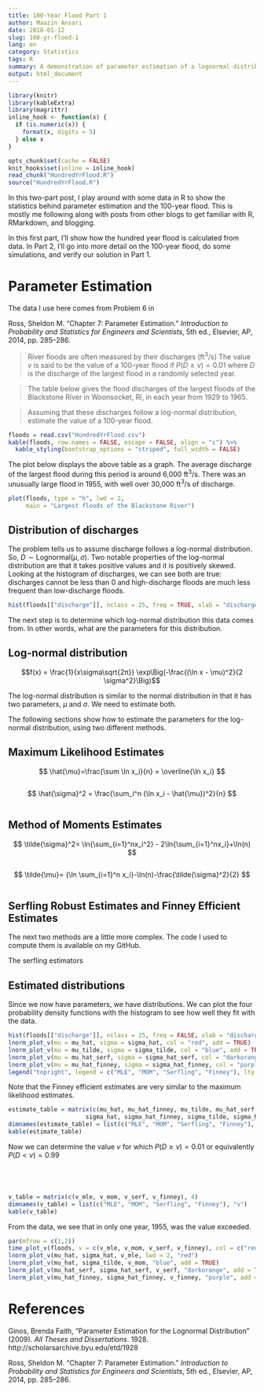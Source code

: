 ```yaml
---
title: 100-Year Flood Part 1
author: Maazin Ansari
date: 2018-01-12
slug: 100-yr-flood-1
lang: en
category: Statistics
tags: R
summary: A demonstration of parameter estimation of a lognormal distribution
output: html_document
---
```


```r
library(knitr)
library(kableExtra)
library(magrittr)
inline_hook <- function(x) {
  if (is.numeric(x)) {
    format(x, digits = 5)
  } else x
}

opts_chunk$set(cache = FALSE)
knit_hooks$set(inline = inline_hook)
read_chunk("HundredYrFlood.R")
source("HundredYrFlood.R")
```

In this two-part post, I play around with some data in R to show the statistics behind parameter estimation and the 100-year flood. This is mostly me following along with posts from other blogs to get familiar with R, RMarkdown, and blogging. 

In this first part, I'll show how the hundred year flood is calculated from data. In Part 2, I'll go into more detail on the 100-year flood, do some simulations, and verify our solution in Part 1.

# Parameter Estimation

The data I use here comes from Problem 6 in 

Ross, Sheldon M. “Chapter 7: Parameter Estimation.” *Introduction to Probability and Statistics for Engineers and Scientists*, 5th ed., Elsevier, AP, 2014, pp. 285–286.

> River floods are often measured by their discharges $(\text{ft}^3/\text{s})$
The value $v$ is said to be the value of a 100-year flood if $P(D \geq v) = 0.01$
where $D$ is the discharge of the largest flood in a randomly selected year.  

> The table below gives the flood discharges of the largest floods of the Blackstone River in Woonsocket, RI, in each year from 1929 to 1965.  

> Assuming that these discharges follow a log-normal distribution, estimate the value of a 100-year flood.

```r
floods = read.csv("HundredYrFlood.csv")
kable(floods, row.names = FALSE, escape = FALSE, align = "c") %>%
  kable_styling(bootstrap_options = "striped", full_width = FALSE)
```

The plot below displays the above table as a graph. The average discharge of the largest flood during this period is around 6,000 $\text{ft}^3/\text{s}$. There was an unusually large flood in 1955, with well over 30,000 $\text{ft}^3/\text{s}$ of discharge.

```r
plot(floods, type = "h", lwd = 2,
     main = "Largest floods of the Blackstone River")
```

## Distribution of discharges

The problem tells us to assume discharge follows a log-normal distribution. So, $D \sim \text{Lognormal}(\mu, \sigma)$. Two notable properties of the log-normal distribution are that it takes positive values and it is positively skewed. Looking at the histogram of discharges, we can see both are true: discharges cannot be less than 0 and high-discharge floods are much less frequent than low-discharge floods.

```r
hist(floods[["discharge"]], nclass = 25, freq = TRUE, xlab = "discharge", main = "")
```

The next step is to determine which log-normal distribution this data comes from. In other words, what are the parameters for this distribution.

## Log-normal distribution

$$f(x) = \frac{1}{x\sigma\sqrt{2π}} \exp\Big(-\frac{(\ln x - \mu)^2}{2 \sigma^2}\Big)$$

The log-normal distribution is similar to the normal distribution in that it has two parameters, $\mu$ and $\sigma$. We need to estimate both.

The following sections show how to estimate the parameters for the log-normal distribution, using two different methods.

## Maximum Likelihood Estimates

$$
\hat{\mu}=\frac{\sum \ln x_i}{n} = \overline{\ln x_i}
$$

```r
```

$$
\hat{\sigma}^2 = \frac{\sum_i^n (\ln x_i - \hat{\mu})^2}{n}
$$

```r
```

## Method of Moments Estimates

$$
\tilde{\sigma}^2= \ln{\sum_{i=1}^nx_i^2} - 2\ln{\sum_{i=1}^nx_i}+\ln(n)
$$

```r
```

$$
\tilde{\mu}= {\ln \sum_{i=1}^n x_i}-\ln(n)-\frac{\tilde{\sigma}^2}{2}
$$

```r
```

## Serfling Robust Estimates and Finney Efficient Estimates

The next two methods are a little more complex. The code I used to compute them is available on my GitHub. 

The serfling estimators 

## Estimated distributions

Since we now have parameters, we have distributions. We can plot the four probability density functions with the histogram to see how well they fit with the data.

```r
hist(floods[["discharge"]], nclass = 25, freq = FALSE, xlab = "discharge", main = "")
lnorm_plot_v(mu = mu_hat, sigma = sigma_hat, col = "red", add = TRUE)
lnorm_plot_v(mu = mu_tilde, sigma = sigma_tilde, col = "blue", add = TRUE)
lnorm_plot_v(mu = mu_hat_serf, sigma = sigma_hat_serf, col = "darkorange", add = TRUE)
lnorm_plot_v(mu = mu_hat_finney, sigma = sigma_hat_finney, col = "purple", lty = 2, add = TRUE)
legend("topright", legend = c("MLE", "MOM", "Serfling", "Finney"), lty = c(1,1,1,2), col = c("red", "blue", "darkorange", "purple"), bty = "n")
```

Note that the Finney efficient estimates are very similar to the maximum likelihood estimates. 

```r
estimate_table = matrix(c(mu_hat, mu_hat_finney, mu_tilde, mu_hat_serf,
                      sigma_hat, sigma_hat_finney, sigma_tilde, sigma_hat_serf), 4)
dimnames(estimate_table) = list(c("MLE", "MOM", "Serfling", "Finney"), c("Mu", "Sigma"))
kable(estimate_table)
```

Now we can determine the value $v$ for which $P(D \geq v) = 0.01$ or equivalently $P(D <  v) = 0.99$

```r
```

```r
```

```r
```

```r
```

```r
v_table = matrix(c(v_mle, v_mom, v_serf, v_finney), 4)
dimnames(v_table) = list(c("MLE", "MOM", "Serfling", "Finney"), "v")
kable(v_table)
```

From the data, we see that in only one year, 1955, was the value exceeded.

```r
par(mfrow = c(1,2))
time_plot_v(floods, v = c(v_mle, v_mom, v_serf, v_finney), col = c("red", "blue", "darkorange", "purple"), lwd = c(3,2,2,2))
lnorm_plot_v(mu_hat, sigma_hat, v_mle, lwd = 2, "red")
lnorm_plot_v(mu_hat, sigma_tilde, v_mom, "blue", add = TRUE)
lnorm_plot_v(mu_hat_serf, sigma_hat_serf, v_serf, "darkorange", add = TRUE)
lnorm_plot_v(mu_hat_finney, sigma_hat_finney, v_finney, "purple", add = TRUE)
```

# References

Ginos, Brenda Faith, "Parameter Estimation for the Lognormal Distribution" (2009). *All Theses and Dissertations*. 1928. http://scholarsarchive.byu.edu/etd/1928

Ross, Sheldon M. “Chapter 7: Parameter Estimation.” *Introduction to Probability and Statistics for Engineers and Scientists*, 5th ed., Elsevier, AP, 2014, pp. 285–286.
